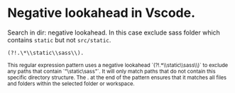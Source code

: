 # Negative lookahead in Vscode.

Search in dir: negative lookahead. In this case exclude sass folder which contains `static` but not `src/static`.

```shell filename="exclude in search"
(?!.\*\\static\\sass\\).
```

<small>
  This regular expression pattern uses a negative lookahead
  `(?!.*\\static\\sass\\)` to exclude any paths that contain `"\static\sass"`.
  It will only match paths that do not contain this specific directory
  structure. The . at the end of the pattern ensures that it matches all files
  and folders within the selected folder or workspace.
</small>
